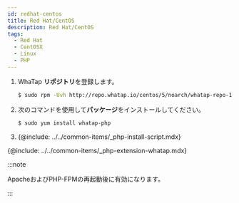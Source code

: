 ```yaml
---
id: redhat-centos
title: Red Hat/CentOS
description: Red Hat/CentOS
tags:
  - Red Hat
  - CentOSX
  - Linux
  - PHP
---
```


1. WhaTap **リポジトリ**を登録します。

   ```bash title=SH
   $ sudo rpm -Uvh http://repo.whatap.io/centos/5/noarch/whatap-repo-1.0-1.noarch.rpm
   ```

2. 次のコマンドを使用して**パッケージ**をインストールしてください。 

   ```bash title=SH
   $ sudo yum install whatap-php
   ```

3. {@include: ../../common-items/_php-install-script.mdx}

{@include: ../../common-items/_php-extension-whatap.mdx} 

:::note

ApacheおよびPHP-FPMの再起動後に有効になります。

:::
